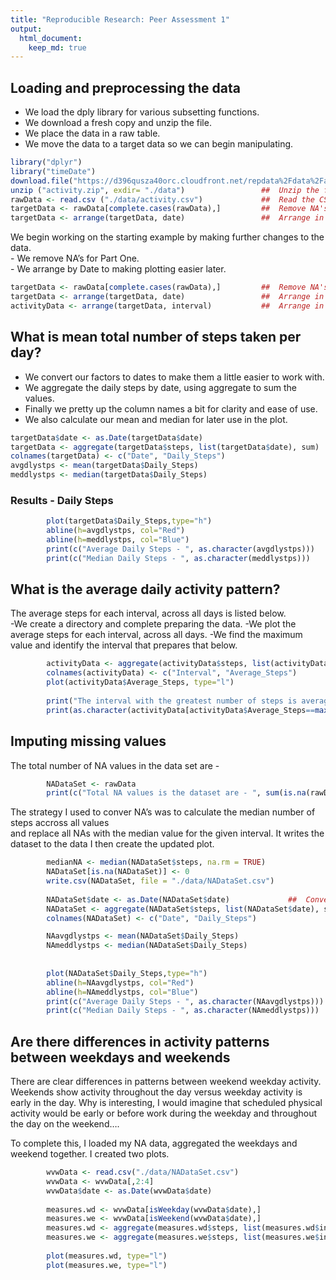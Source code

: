 ```yaml
---
title: "Reproducible Research: Peer Assessment 1"
output: 
  html_document:
    keep_md: true
---
```


## Loading and preprocessing the data
- We load the dply library for various subsetting functions.
- We download a fresh copy and unzip the file.
- We place the data in a raw table.
- We move the data to a target data so we can begin manipulating.

```r
library("dplyr")
library("timeDate")
download.file("https://d396qusza40orc.cloudfront.net/repdata%2Fdata%2Factivity.zip", "activity.zip")  
unzip ("activity.zip", exdir= "./data")                 ##  Unzip the file.  
rawData <- read.csv ("./data/activity.csv")             ##  Read the CSV Files into a Raw Location  
targetData <- rawData[complete.cases(rawData),]         ##  Remove NA's  
targetData <- arrange(targetData, date)                 ##  Arrange in Date Order  
```

We begin working on the starting example by making further changes to the data.   
- We remove NA's for Part One.   
- We arrange by Date to making plotting easier later.   

```r
targetData <- rawData[complete.cases(rawData),]         ##  Remove NA's   
targetData <- arrange(targetData, date)                 ##  Arrange in Date Order 
activityData <- arrange(targetData, interval)           ##  Arrange in interval Order
```

## What is mean total number of steps taken per day?
- We convert our factors to dates to make them a little easier to work with.
- We aggregate the daily steps by date, using aggregate to sum the values. 
- Finally we pretty up the column names a bit for clarity and ease of use.
- We also calculate our mean and median for later use in the plot.
```r
targetData$date <- as.Date(targetData$date)                             ##  Convert factors to date format.
targetData <- aggregate(targetData$steps, list(targetData$date), sum)   ##  Builds SUM Aggregate
colnames(targetData) <- c("Date", "Daily_Steps")
avgdlystps <- mean(targetData$Daily_Steps)
meddlystps <- median(targetData$Daily_Steps)
```

### Results - Daily Steps
```r
        plot(targetData$Daily_Steps,type="h")  
        abline(h=avgdlystps, col="Red")  
        abline(h=meddlystps, col="Blue")  
        print(c("Average Daily Steps - ", as.character(avgdlystps)))  
        print(c("Median Daily Steps - ", as.character(meddlystps)))  
```
        
## What is the average daily activity pattern?
The average steps for each interval, across all days is listed below.  
-We create a directory and complete preparing the data.
-We plot the average steps for each interval, across all days.
-We find the maximum value and identify the interval that prepares that below.


```r
        activityData <- aggregate(activityData$steps, list(activityData$interval), mean)
        colnames(activityData) <- c("Interval", "Average_Steps")
        plot(activityData$Average_Steps, type="l")
        
        print("The interval with the greatest number of steps is averaged across all days is")
        print(as.character(activityData[activityData$Average_Steps==max(activityData$Average_Steps),]))
```   

## Imputing missing values
The total number of NA values in the data set are -
```r
        NADataSet <- rawData
        print(c("Total NA values is the dataset are - ", sum(is.na(rawData))))
```
The strategy I used to conver NA's was to calculate the median number of steps accross all values  
and replace all NAs with the median value for the given interval.  It writes the dataset to the data 
I then create the updated plot.

```r
        medianNA <- median(NADataSet$steps, na.rm = TRUE)
        NADataSet[is.na(NADataSet)] <- 0
        write.csv(NADataSet, file = "./data/NADataSet.csv")
        
        NADataSet$date <- as.Date(NADataSet$date)             ##  Convert factors to date format.
        NADataSet <- aggregate(NADataSet$steps, list(NADataSet$date), sum)    ##  Builds SUM Aggregate
        colnames(NADataSet) <- c("Date", "Daily_Steps")

        NAavgdlystps <- mean(NADataSet$Daily_Steps)
        NAmeddlystps <- median(NADataSet$Daily_Steps)
        
                
        plot(NADataSet$Daily_Steps,type="h")
        abline(h=NAavgdlystps, col="Red")
        abline(h=NAmeddlystps, col="Blue")
        print(c("Average Daily Steps - ", as.character(NAavgdlystps)))
        print(c("Median Daily Steps - ", as.character(NAmeddlystps)))

```
        
        
## Are there differences in activity patterns between weekdays and weekends

There are clear differences in patterns between weekend weekday activity.  Weekends show activity
throughout the day versus weekday activity is early in the day.  Why is interesting, I would imagine that 
scheduled physical activity would be early or before work during the weekday and throughout the day on the
weekend....

To complete this, I loaded my NA data, aggregated the weekdays and weekend together.  I created two plots.

```r
        wvwData <- read.csv("./data/NADataSet.csv")
        wvwData <- wvwData[,2:4]
        wvwData$date <- as.Date(wvwData$date)
        
        measures.wd <- wvwData[isWeekday(wvwData$date),]
        measures.we <- wvwData[isWeekend(wvwData$date),]
        measures.wd <- aggregate(measures.wd$steps, list(measures.wd$interval), mean)
        measures.we <- aggregate(measures.we$steps, list(measures.we$interval), mean)
        
        plot(measures.wd, type="l")
        plot(measures.we, type="l")
```

        
        
